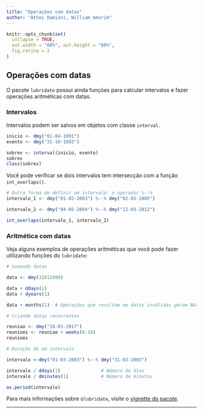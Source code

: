 ```yaml
---
title: "Operações com datas"
author: "Athos Damiani, William Amorim"
---
```


```r
knitr::opts_chunk$set(
  collapse = TRUE, 
  out.width = "60%", out.height = "60%",
  fig.retina = 2
)
```

## Operações com datas

O pacote `lubridate` possui ainda funções para calcular intervalos e fazer operações aritméticas com datas.

### Intervalos

Intervalos podem ser salvos em objetos com classe `interval`.

```r
inicio <- dmy("01-04-1991")
evento <- dmy("31-10-1993")

sobrev <- interval(inicio, evento)
sobrev
class(sobrev)
```

Você pode verificar se dois intervalos tem intersecção com a função `int_overlaps()`.

```r
# Outra forma de definir um intervalo: o operador %--%
intervalo_1 <- dmy("01-02-2003") %--% dmy("02-03-2005")  

intervalo_2 <- dmy("04-05-2004") %--% dmy("12-03-2012")  

int_overlaps(intervalo_1, intervalo_2)
```

### Aritmética com datas

Veja alguns exemplos de operações aritméticas que você pode fazer utilizando funções do `lubridate`:

```r

# Somando datas

data <- dmy(31012000)

data + ddays(1)
data + dyears(1)

data + months(1)  # Operações que resultam em datas inválidas geram NAs.

# Criando datas recorrentes

reuniao <- dmy("18-03-2017")
reunioes <- reuniao + weeks(0:10)
reunioes

# Duração de um intervalo 

intervalo <-dmy("01-03-2003") %--% dmy("31-03-2003") 

intervalo / ddays(1)               # Número de dias
intervalo / dminutes(1)            # Número de minutos

as.period(intervalo)
```

Para mais informações sobre o`lubridate`, visite o [vignette do pacote](https://cran.r-project.org/web/packages/lubridate/vignettes/lubridate.html).

--------------------------------------------------------------------------------
